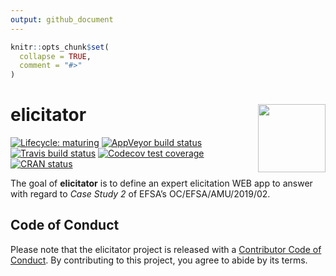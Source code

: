 ```yaml
---
output: github_document
---
```


<!-- README.md is generated from README.Rmd. Please edit that file -->

```r
knitr::opts_chunk$set(
  collapse = TRUE,
  comment = "#>"
)
```

# elicitator <img src='man/figures/logo.PNG' align="right" height="108.5" />

<!-- badges: start -->
[![Lifecycle: maturing](https://img.shields.io/badge/lifecycle-maturing-blue.svg)](https://www.tidyverse.org/lifecycle/#maturing)
[![AppVeyor build status](https://ci.appveyor.com/api/projects/status/github/UBESP-DCTV/elicitator?branch=master&svg=true)](https://ci.appveyor.com/project/UBESP-DCTV/elicitator)
[![Travis build status](https://travis-ci.com/UBESP-DCTV/elicitator.svg?branch=master)](https://travis-ci.com/UBESP-DCTV/elicitator)
[![Codecov test coverage](https://codecov.io/gh/UBESP-DCTV/elicitator/branch/master/graph/badge.svg)](https://codecov.io/gh/UBESP-DCTV/elicitator?branch=master)
[![CRAN status](https://www.r-pkg.org/badges/version/elicitator)](https://CRAN.R-project.org/package=elicitator)
<!-- badges: end -->

The goal of **elicitator** is to define an expert elicitation WEB app to
answer with regard to _Case Study 2_ of EFSA's OC/EFSA/AMU/2019/02.


## Code of Conduct

Please note that the elicitator project is released with a [Contributor Code of Conduct](https://contributor-covenant.org/version/1/0/0/CODE_OF_CONDUCT.html). By contributing to this project, you agree to abide by its terms.

